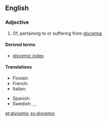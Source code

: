 ==English==
{{wikipedia|Glycemic index}}
===Adjective===
{{en-adj}}

# Of, pertaining to or suffering from [[glycemia]]

====Derived terms====
* [[glycemic index]]

====Translations====
{{trans-top|glycemic}}
* Finnish: {{t-|fi|glykeeminen}}
* French: {{t+|fr|glycémique}}
* Italian: {{t-|it|glicemico}}
{{trans-mid}}
* Spanish: {{t-|es|glucémico}}
* Swedish: {{t-|sv|glykemisk|c}}, {{t-|sv|glykemiskt|n}}, {{t-|sv|glykemiska|p}}
{{trans-bottom}}

[[et:glycemic]]
[[sv:glycemic]]